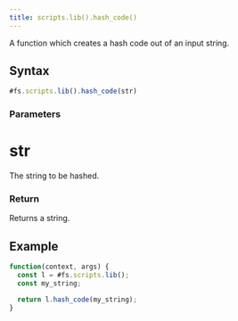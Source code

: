 ```yaml
---
title: scripts.lib().hash_code()
---
```


A function which creates a hash code out of an input string.

## Syntax

```js
#fs.scripts.lib().hash_code(str)
```

### Parameters

# str

The string to be hashed.

### Return

Returns a string.

## Example

```js
function(context, args) {
  const l = #fs.scripts.lib();
  const my_string;

  return l.hash_code(my_string);
}
```
